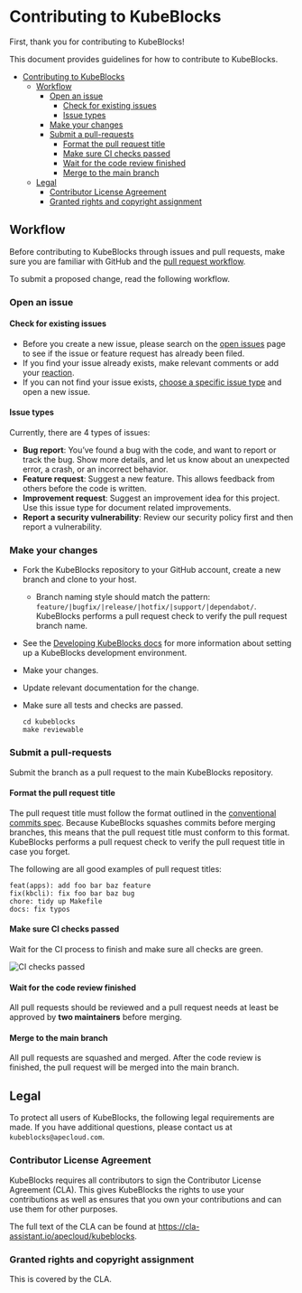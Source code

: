 # Contributing to KubeBlocks

First, thank you for contributing to KubeBlocks!

This document provides guidelines for how to contribute to KubeBlocks.

- [Contributing to KubeBlocks](#contributing-to-kubeblocks)
  - [Workflow](#workflow)
    - [Open an issue](#open-an-issue)
      - [Check for existing issues](#check-for-existing-issues)
      - [Issue types](#issue-types)
    - [Make your changes](#make-your-changes)
    - [Submit a pull-requests](#submit-a-pull-requests)
      - [Format the pull request title](#format-the-pull-request-title)
      - [Make sure CI checks passed](#make-sure-ci-checks-passed)
      - [Wait for the code review finished](#wait-for-the-code-review-finished)
      - [Merge to the main branch](#merge-to-the-main-branch)
  - [Legal](#legal)
    - [Contributor License Agreement](#contributor-license-agreement)
    - [Granted rights and copyright assignment](#granted-rights-and-copyright-assignment)

## Workflow

Before contributing to KubeBlocks through issues and pull requests, make sure you are familiar with GitHub and the [pull request workflow](https://docs.github.com/en/get-started/quickstart/github-flow).

To submit a proposed change, read the following workflow.

### Open an issue

#### Check for existing issues

- Before you create a new issue, please search on the [open issues](https://github.com/apecloud/kubeblocks/issues) page to see if the issue or feature request has already been filed.
- If you find your issue already exists, make relevant comments or add your [reaction](https://github.blog/2016-03-10-add-reactions-to-pull-requests-issues-and-comments/).
- If you can not find your issue exists, [choose a specific issue type](https://github.com/apecloud/kubeblocks/issues/new/choose) and open a new issue.

#### Issue types

Currently, there are 4 types of issues:

- **Bug report**: You’ve found a bug with the code, and want to report or track the bug. Show more details, and let us know about an unexpected error, a crash, or an incorrect behavior.
- **Feature request**: Suggest a new feature. This allows feedback from others before the code is written.
- **Improvement request**: Suggest an improvement idea for this project. Use this issue type for document related improvements.
- **Report a security vulnerability**: Review our security policy first and then report a vulnerability.

### Make your changes

- Fork the KubeBlocks repository to your GitHub account, create a new branch and clone to your host.
  - Branch naming style should match the pattern: `feature/|bugfix/|release/|hotfix/|support/|dependabot/`. KubeBlocks performs a pull request check to verify the pull request branch name.
- See the [Developing KubeBlocks docs](./00%20-%20index.md) for more information about setting up a KubeBlocks development environment.
- Make your changes.
- Update relevant documentation for the change.
- Make sure all tests and checks are passed.

    ```shell
    cd kubeblocks
    make reviewable
    ```

### Submit a pull-requests

Submit the branch as a pull request to the main KubeBlocks repository.

#### Format the pull request title

The pull request title must follow the format outlined in the [conventional commits spec](https://www.conventionalcommits.org/en/v1.0.0/). Because KubeBlocks squashes commits before merging branches, this means that the pull request title must conform to this format. KubeBlocks performs a pull request check to verify the pull request title in case you forget.

The following are all good examples of pull request titles:

```shell
feat(apps): add foo bar baz feature
fix(kbcli): fix foo bar baz bug
chore: tidy up Makefile
docs: fix typos
```

#### Make sure CI checks passed

Wait for the CI process to finish and make sure all checks are green.

![CI checks passed](/img/ci_checks_passed.jpeg)

#### Wait for the code review finished

All pull requests should be reviewed and a pull request needs at least be approved by **two maintainers** before merging.

#### Merge to the main branch

All pull requests are squashed and merged. After the code review is finished, the pull request will be merged into the main branch.

## Legal

To protect all users of KubeBlocks, the following legal requirements are made. If you have additional questions, please contact us at `kubeblocks@apecloud.com`.

### Contributor License Agreement

KubeBlocks requires all contributors to sign the Contributor License Agreement (CLA). This gives KubeBlocks the rights to use your contributions as well as ensures that you own your contributions and can use them for other purposes.

The full text of the CLA can be found at https://cla-assistant.io/apecloud/kubeblocks.

### Granted rights and copyright assignment

This is covered by the CLA.
